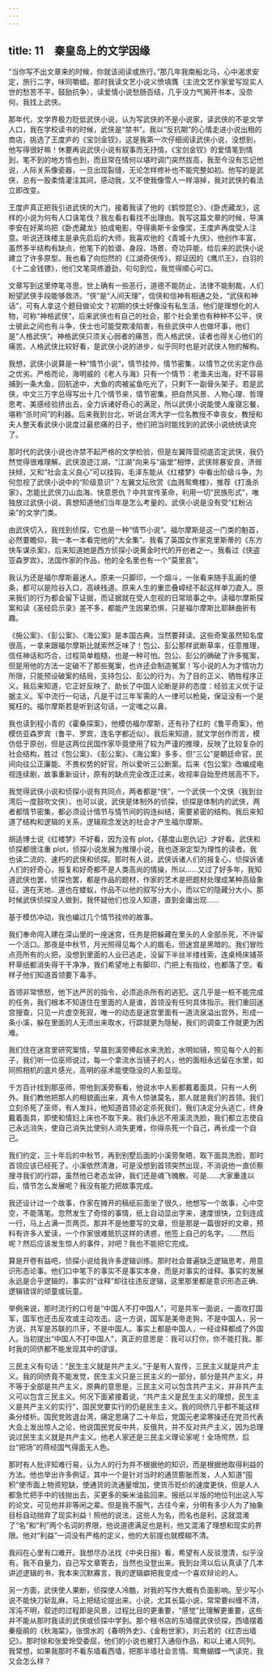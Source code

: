 ```yaml
---
---
---
```

title: 11　秦皇岛上的文学因缘
---

“当你写不出文章来的时候，你就该阅读或旅行。”那几年我南船北马，心中渴求安定，旅行二字，味同嚼蜡。那时我读文艺小说义愤填膺（主流文艺作家爱写现实人世的愁苦不平，鼓励抗争），读爱情小说愁肠百结，几乎没力气揭开书本，没奈何，我找上武侠。

那年代，文学界极力贬低武侠小说，认为写武侠的不是小说家，读武侠的不是文学人口，我在学校读书的时候，武侠是“禁书”。我以“反抗期”的心情走进小说出租的商店，挑选了王度庐的《宝剑金钗》，这是我第一次仔细阅读武侠小说，没想到，他写得很好嘛！休要再说武侠小说有叙事而无抒情，《宝剑金钗》的爱情笔到情到，笔不到的地方情也到，而且常在情何以堪时调门突然拔高，我至今没有忘记他说，人际关系像瓷器，一旦出现裂缝，无论怎样修补也不能完整如初。他写的是武侠，总有一股柔情灌注其间，感动我，又不使我像雪人一样溶掉，我对武侠的看法立即改变。

王度庐真正把我引进武侠的大门，接着我读了他的《鹤惊昆仑》、《卧虎藏龙》，这样的小说为何有人口诛笔伐？我左看右看找不出理由。我写这篇文章的时候，导演李安在好莱坞把《卧虎藏龙》拍成电影，夺得奥斯卡金像奖，王度庐再度受人注意。听说还珠楼主是承先启后的大师，我喜欢他的《青城十九侠》，他创作丰富，虽然多半结构有缺点，他笔下的脸谱、身段、场景、奇功异能，给后来的武侠小说建立了许多原型。我也看了向恺然的《江湖奇侠传》，郑证因的《鹰爪王》，白羽的《十二金钱镖》，他们文笔简练遒劲，句句到位，我觉得顺心可口。

文章写到这里停笔寻思，世上确有一些恶行，道德不能防止，法律不能制裁，人们盼望武侠手段能够救济。“侠”是“人间天理”，信侠和信神有相通之处，“武侠和神话”，可有人拿这个题目做论文？初期的侠士好像没有私生活，他们是理想化的人物，可称“神格武侠”，后来武侠也有自己的社会，那个社会里也有种种不公平，侠士彼此之间也有斗争，侠士也可能受欺凌陷害，有些武侠中人也做坏事，他们是“人格武侠”。神格武侠只须关心弱者的痛苦，而人格武侠，读者也得关心他们的痛苦。人格武侠比较好看，是武侠小说的进步，似乎同时也是对武侠人物的解构。

我想，武侠小说算是一种“情节小说”，情节挂帅，情节密集，以情节之优劣定作品之优劣。严格而论，海明威的《老人与海》只有一个情节：老渔夫出海，好不容易捕到一条大鱼，回航途中，大鱼的肉被鲨鱼吃光了，只剩下一副骨头架子。若是武侠，中文三万字总得写出十几个情节来，情节密集，把自然风景、人物心理、哲理思考、美感经验挤出去，全力诉诸好奇心的满足，所以武侠小说能使人废寝忘餐，堪称“杀时间”的利器。后来我到台北，听说台湾大学一位名教授不幸丧女，教授和夫人整天看武侠小说度过最悲痛的日子，他们把当时能找到的武侠小说统统读完了。

那时代的武侠小说也许禁不起严格的文学检验，但是左翼阵营彻底否定武侠，我仍然觉得很难理解。武侠浪迹江湖，“江湖”向来与“庙堂”相悖，武侠除暴安良，济弱扶倾，又和“社会主义良心”可以挂钩，毛泽东能从《红楼梦》中看出阶级斗争，为何忽视了武侠小说中的“阶级意识”？左翼文坛欣赏《血溅鸳鸯楼》，推荐《打渔杀家》，怎能比武侠刀山血海、快意恩仇？中共宣传革命，利用一切“民族形式”，唯独放过武侠小说，真想知道他们当年是怎么考量的。武侠小说是没有受“红粉沾染”的文学门类。

由武侠切入，我找到侦探，它也是一种“情节小说”。福尔摩斯是这一门类的魁首，必然要瞻仰，我一本一本看完他的“大全集”。我看了英国女作家克里斯蒂的《东方快车谋杀案》，后来知道她是西方侦探小说黄金时代的开创者之一。我看过《侠盗亚森罗宾》，法国作家的作品，他的全名里也有一个“莫里哀”。

我认为还是福尔摩斯最迷人。原来一只脚印，一个烟斗，一张看来随手乱画的便条，都可以是险谷入口，高峡栈道。原来人生的重峦叠嶂经不起这样单刀直入。原来我们的行为都会留下证据，而证据就在受人忽视的日常琐事之中。读福尔摩斯探案和读《圣经启示录》差不多，都能产生因果恐惧，只是福尔摩斯比耶稣曲折有趣。

《施公案》、《彭公案》、《海公案》是本国古典，当然要拜读。这些奇案虽然知名度很高，一拿来跟福尔摩斯比就索然乏味了！包公、彭公那样武断草率，任意推理，信任神话和巧合，过程简单粗糙，也是一种可怕。包公、彭公的确破了许多冤案，但是用他的方法一定破不了那些冤案，也许还会制造冤案！写小说的人为才情功力所限，只能预设破案的结局，支持包公、彭公的行为，为了目的正义、牺牲程序正义。我后来知道，它正好反映了、助长了中国人论断是非的态度：经验主义优于证据主义。军中流行一句话，凡是干过三年军需的人一律可以枪毙，保证没有一个是冤枉的。福尔摩斯若是听到这句话，一定嗤之以鼻。

我也读到程小青的《霍桑探案》，他模仿福尔摩斯，还有孙了红的《鲁平奇案》，他模仿亚森罗宾（鲁平、罗宾，连名字都近似）。我后来知道，就文学创作而言，模仿低于原创，但是这两位民国作家毕竟使用了较为严谨的推理，反映了比较复杂的社会结构，胜过《包公案》、《彭公案》、《海公案》多多，但“三公”是朝廷命官，民间向往公正廉能、不畏权势的好官，所以爱听三公断案。后来《包公案》改编成电视连续剧，故事重新设计，原有的缺点完全改正过来，收视率自始至终居高不下。

我觉得武侠小说和侦探小说有共同点，两者都是“侠”，一个武侠一个文侠（我到台湾后一度鼓吹文侠）。也可以说，武侠是体制外的侦探，侦探是体制内的武侠，两者都情节密集，都必须设计情节与情节间的钩连纠结，需要紧密的结构。我后来知道了结构和逻辑的关系，逻辑观念发达的社会才产生福尔摩斯。

胡适博士说《红楼梦》不好看，因为没有 plot，《基度山恩仇记》才好看。武侠和侦探都很注重 plot，侦探小说发展为推理小说，我也逐渐定型为理性的读者。我也读二流的、速朽的武侠和侦探。那时有人说，武侠诉诸人们的报复心，侦探诉诸人们的好奇心，报复和好奇都不是人类高尚的情操，所以……又过了好多年，我知道武侠也罢，侦探也罢，都是作品的题材，作家的艺术是把题材处理成某种高级象征，道在天地、道也在蝼蚁，作品不以他的叙写分大小，而以它的隐藏分大小。那时候武侠侦探没人做到，我怀疑他们也没人知道，直到金庸出现……

基于模仿冲动，我也编过几个情节挂帅的故事。

我们奉命闯入建在深山里的一座迷宫，任务是把躲藏在里头的人全部杀死，不许留一个活口。那夜是中秋节，月光照得见每个人的眉毛，但迷宫是黑暗的。我们冒险点亮所有的火把，没想到里面的人业已逃走，没留下半丝半缕线索，连桌椅床铺茶杯草纸都消失得干干净净，我们希望地上有脚印，门把上有指纹，也都落了空。看样子他们知道首领要下毒手。

首领非常愤怒，他下达严厉的指令，必须追杀所有的逃犯。这几乎是一桩不能完成的任务，我们根本不知道住在里面的人是谁，首领没有任何具体指示。我们重回迷宫搜查，只见一片虚空死寂，唯一的动态是迷宫里面有一道流泉溢出宫外，形成一条小溪，躲在里面的人无须出来取水，行踪就更为隐秘，我们的调查工作就更为困难。

我们住在迷宫里研究案情，早晨到溪旁捧起水来洗脸，水明如镜，照见每个人的影子，我们听一位巫师说过，每一个拿流水当镜子的人，他的面相永远留在水里，如同照相机的底片感光，高明的巫术能使隐没的人影显现。

千方百计找到那巫师，带他到溪旁察看，他说水中人影都戴着面具，只有一人例外。我们教他把那人的相貌画出来，真令人惊骇莫名，那人就是我们的首领。我们立刻杀死了巫师，有人发抖，他知道首领必定杀死我们，我们决定分头逃亡，终身戴着面具，即使和情妇上床也不取下来。我们永远不用溪流洗脸，我们都立志使自己永远消失，使自己消失比使别人消失更难，你得杀死一个自己，再长成一个自己。

我们约定，三十年后的中秋节，再到别墅后面的小溪旁聚晤，取下面具洗脸，那时首领应该已经死了。小溪依然清澈，可是没想到首领突然出现，不消说他一直侦察搜寻我们的行踪，虽然他已老态龙钟，我们还是魂飞魄散。可是……大家重逢以后，情节怎么发展呢？我没有能力把故事完成。

我还设计过一个故事，作家在摊开的稿纸前面坐了很久，他想写一个故事，心中空空，不能落笔。忽然发生了奇怪的事情，纸上自动显出字来，速度很快，立刻连成一行，马上占满一页两页。那并不是他要写的文章，但是那是一篇很好的文章，预料有许多人爱读，一个作家很难抵抗这样的诱惑，他签上自己的名字。……然后呢？然后应该发生惊人的事件，对吧？我也不能把它完成。

算是开卷有益吧，侦探小说给我许多逻辑训练。那时社会普遍缺乏逻辑思考，用意识形态论事。他们口中笔下的事实不是事实本身，而是对事实的诠释。事实的发展永远是合乎逻辑的，事实的“诠释”却往往违反逻辑，这里那里都是意识形态正确、逻辑错误的顽童或玩童。

举例来说，那时流行的口号是“中国人不打中国人”，可是共军一面说，一面攻打国军，国军也还击反攻或主动攻击。这一方说，国军是美帝走狗，不是中国人，另一方说，共军是苏联的爪牙，不是中国人。事实上都是中国人，一经诠释都成了外国人。当初提出“中国人不打中国人”，真正的意思是：我可以打你，你不能打我。那时我的同侪都不能发现其中的谬误。

三民主义有句话：“民生主义就是共产主义。”于是有人宣传，三民主义就是共产主义。我的同侪竟不能发觉，民生主义只是三民主义的一部分，部分是共产主义，并不等于全部是共产主义，原典的意思是，三民主义可以包含共产主义，并非共产主义可以包含三民主义。何况下面紧接着说，“共产主义是民生主义的理想，民生主义是共产主义的实行”，国民党要实行的仍是民生主义。我的同侪几乎都不能这样条分缕析。国民党败退台湾，痛定思痛了二十年后，党国元老梁寒操还在党员代表大会上发出惊人之论，他说国民党反中共，反俄共，并不反对共产主义，因为总理说过民生主义就是共产主义。他老人家还是三民主义理论家呢！全场愕然，后台“把场”的蒋经国气得面无人色。

那时有人批评知难行易，认为人的行为并不根据他的知识，而是根据他取得利益的方法。他也举出许多例证，其中一个是针对当时的通货膨胀而发，人人知道“囤积”使市面上物资短缺，使通货的流通量增加，使货币贬价的速度更快，但是人人都急忙把手中的钱抛出去，买更多的柴米油盐回来。报纸以半版的地位刊出这人写的论文，可见他并非等闲之辈。但是我不服气，古往今来，分明有多少人为了抽象目标自动抛弃了现实利益！照他的说法，这些人为名，而名也是利，这就混淆了“名”和“利”两个名词的界限，他说道德满足也是利，他又混淆了理想和现实的界限。他对“利益”一词没有严格的定义，他的大前提也就模糊不清。

我闷在心里有口难开。我想尽办法找《中央日报》看，希望有人反驳澄清，似乎没有。我不自量力，自己写文章寄去，当然也没登出来。我到台湾以后认真读了几本讲述逻辑的书，我本来沉默寡言，我的逻辑癖把我变成一个喜欢辩论的人。

另一方面，武侠使人果断，侦探使人冷酷，对我的写作大概有负面影响。至少写小说不能快刀斩乱麻，马上把结论提出来。小说，尤其长篇小说，常常要纠缠不清，浑沌不明，叙述的过程即是风景，过程比目的更重要，“感觉”比理解更重要，这些并不能从那时我读的武侠或侦探中学到。那个租书店的东墙摆武侠侦探，西墙摆着秦瘦鹃的《秋海棠》，张恨水的《春明外史》、《金粉世家》，刘云若的《红杏出墙记》。那时徐和张爱玲受委屈，他们的小说也被打入通俗作品，和以上诸人同列。我常想，如果我那时不看东墙看西墙，把那半墙社会言情、鸳鸯蝴蝶一气读完，我又会怎么样？